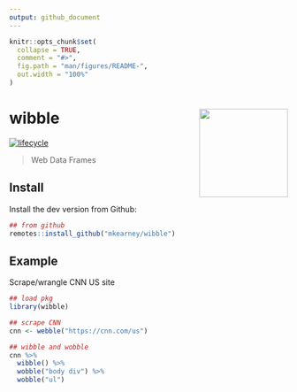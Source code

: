```yaml
---
output: github_document
---
```


<!-- README.md is generated from README.Rmd. Please edit that file -->

```r
knitr::opts_chunk$set(
  collapse = TRUE,
  comment = "#>",
  fig.path = "man/figures/README-",
  out.width = "100%"
)
```
# wibble <img src="man/figures/logo.png" width="160px" align="right" />

<!-- [![Build Status](https://travis-ci.org/mkearney/rtweet.svg?branch=master)](https://travis-ci.org/mkearney/rtweet)
[![CRAN status](https://www.r-pkg.org/badges/version/rtweet)](https://cran.r-project.org/package=rtweet)
[![Coverage Status](https://codecov.io/gh/mkearney/rtweet/branch/master/graph/badge.svg)](https://codecov.io/gh/mkearney/rtweet?branch=master)

![Downloads](https://cranlogs.r-pkg.org/badges/rtweet)
![Downloads](https://cranlogs.r-pkg.org/badges/grand-total/rtweet)-->
  [![lifecycle](https://img.shields.io/badge/lifecycle-experimental-orange.svg)](https://www.tidyverse.org/lifecycle/#experimental)

> Web Data Frames

## Install

Install the dev version from Github:

```r
## from github
remotes::install_github("mkearney/wibble")
```

## Example

Scrape/wrangle CNN US site

```r
## load pkg
library(wibble)

## scrape CNN
cnn <- webble("https://cnn.com/us")

## wibble and wobble
cnn %>%
  wibble() %>%
  wobble("body div") %>%
  wobble("ul")
```

